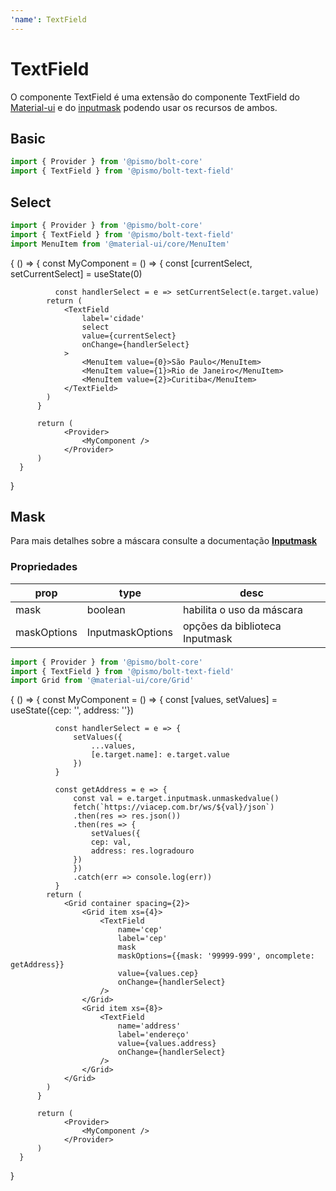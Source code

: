 ```yaml
---
'name': TextField
---
```



# TextField

O componente TextField é uma extensão do componente TextField do [Material-ui](https://material-ui.com/components/text-fields/) e do [inputmask](https://github.com/RobinHerbots/Inputmask)
podendo usar os recursos de ambos.

## Basic

```javascript
import { Provider } from '@pismo/bolt-core'
import { TextField } from '@pismo/bolt-text-field'
```

<Playground>
  <Provider>
    <TextField label='name' />
  </Provider>
</Playground>

## Select

```javascript
import { Provider } from '@pismo/bolt-core'
import { TextField } from '@pismo/bolt-text-field'
import MenuItem from '@material-ui/core/MenuItem'
```

<Playground>
  {
      () => {
          const MyComponent = () => {
              const [currentSelect, setCurrentSelect] = useState(0)

              const handlerSelect = e => setCurrentSelect(e.target.value)
            return (
                <TextField
                    label='cidade'
                    select
                    value={currentSelect}
                    onChange={handlerSelect}
                >
                    <MenuItem value={0}>São Paulo</MenuItem>
                    <MenuItem value={1}>Rio de Janeiro</MenuItem>
                    <MenuItem value={2}>Curitiba</MenuItem>
                </TextField>
            )
          }

          return (
                <Provider>
                    <MyComponent />
                </Provider>
          )
      }

}

</Playground>

## Mask

Para mais detalhes sobre a máscara consulte a documentação [**Inputmask**](https://github.com/RobinHerbots/Inputmask)

### Propriedades

| **prop**    | **type**         | **desc**                       |
| ----------- | ---------------- | ------------------------------ |
| mask        | boolean          | habilita o uso da máscara      |
| maskOptions | InputmaskOptions | opções da biblioteca Inputmask |

```javascript
import { Provider } from '@pismo/bolt-core'
import { TextField } from '@pismo/bolt-text-field'
import Grid from '@material-ui/core/Grid'
```

<Playground>
  {
      () => {
          const MyComponent = () => {
              const [values, setValues] = useState({cep: '', address: ''})

              const handlerSelect = e => {
                  setValues({
                      ...values,
                      [e.target.name]: e.target.value
                  })
              }

              const getAddress = e => {
                  const val = e.target.inputmask.unmaskedvalue()
                  fetch(`https://viacep.com.br/ws/${val}/json`)
                  .then(res => res.json())
                  .then(res => {
                      setValues({
                      cep: val,
                      address: res.logradouro
                  })
                  })
                  .catch(err => console.log(err))
              }
            return (
                <Grid container spacing={2}>
                    <Grid item xs={4}>
                        <TextField
                            name='cep'
                            label='cep'
                            mask
                            maskOptions={{mask: '99999-999', oncomplete: getAddress}}
                            value={values.cep}
                            onChange={handlerSelect}
                        />
                    </Grid>
                    <Grid item xs={8}>
                        <TextField
                            name='address'
                            label='endereço'
                            value={values.address}
                            onChange={handlerSelect}
                        />
                    </Grid>
                </Grid>
            )
          }

          return (
                <Provider>
                    <MyComponent />
                </Provider>
          )
      }

}

</Playground>
